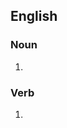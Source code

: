 ==English==

===Noun===
{{head|en|noun plural form}}

# {{plural of|splice|lang=en}}

===Verb===
{{head|en|verb form}}

# {{en-third-person singular of|splice}}